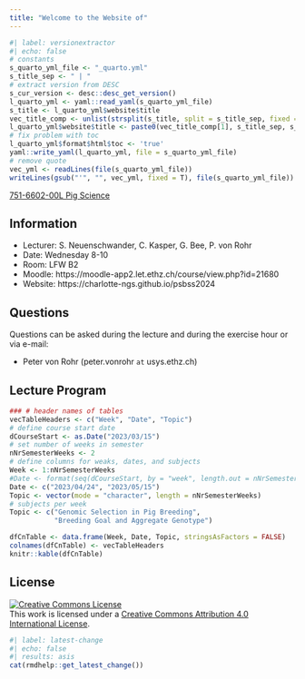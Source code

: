 ```yaml
---
title: "Welcome to the Website of"
---
```


```r
#| label: versionextractor
#| echo: false
# constants
s_quarto_yml_file <- "_quarto.yml"
s_title_sep <- " | "
# extract version from DESC
s_cur_version <- desc::desc_get_version()
l_quarto_yml <- yaml::read_yaml(s_quarto_yml_file)
s_title <- l_quarto_yml$website$title
vec_title_comp <- unlist(strsplit(s_title, split = s_title_sep, fixed = T))
l_quarto_yml$website$title <- paste0(vec_title_comp[1], s_title_sep, s_cur_version, collapse = "")
# fix problem with toc
l_quarto_yml$format$html$toc <- 'true'
yaml::write_yaml(l_quarto_yml, file = s_quarto_yml_file)
# remove quote
vec_yml <- readLines(file(s_quarto_yml_file))
writeLines(gsub("'", "", vec_yml, fixed = T), file(s_quarto_yml_file))
```


[751-6602-00L  Pig Science](https://www.vvz.ethz.ch/Vorlesungsverzeichnis/lerneinheit.view?lerneinheitId=176968&semkez=2024S&ansicht=LEHRVERANSTALTUNGEN&lang=en)


## Information
- Lecturer: S. Neuenschwander, C. Kasper, G. Bee, P. von Rohr
- Date: Wednesday 8-10
- Room: LFW B2
- Moodle: https://moodle-app2.let.ethz.ch/course/view.php?id=21680
- Website: https://charlotte-ngs.github.io/psbss2024


## Questions
Questions can be asked during the lecture and during the exercise hour or via e-mail: 

- Peter von Rohr (peter.vonrohr `at` usys.ethz.ch)


## Lecture Program
```r
### # header names of tables
vecTableHeaders <- c("Week", "Date", "Topic")
# define course start date
dCourseStart <- as.Date("2023/03/15")
# set number of weeks in semester
nNrSemesterWeeks <- 2
# define columns for weaks, dates, and subjects
Week <- 1:nNrSemesterWeeks
#Date <- format(seq(dCourseStart, by = "week", length.out = nNrSemesterWeeks), "%d.%m")
Date <- c("2023/04/24", "2023/05/15")
Topic <- vector(mode = "character", length = nNrSemesterWeeks)
# subjects per week
Topic <- c("Genomic Selection in Pig Breeding",
           "Breeding Goal and Aggregate Genotype")

dfCnTable <- data.frame(Week, Date, Topic, stringsAsFactors = FALSE)
colnames(dfCnTable) <- vecTableHeaders
knitr::kable(dfCnTable)
```


## License

<a rel="license" href="http://creativecommons.org/licenses/by/4.0/"><img alt="Creative Commons License" style="border-width:0" src="https://i.creativecommons.org/l/by/4.0/88x31.png" /></a><br />This work is licensed under a <a rel="license" href="http://creativecommons.org/licenses/by/4.0/">Creative Commons Attribution 4.0 International License</a>.



```r
#| label: latest-change
#| echo: false
#| results: asis
cat(rmdhelp::get_latest_change())
```

